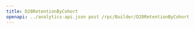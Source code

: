 ---
title: D28RetentionByCohort
openapi: ../analytics-api.json post /rpc/Builder/D28RetentionByCohort
---
